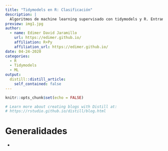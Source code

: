 ```yaml
---
title: "Tidymodels en R: Clasificación"
description: | 
  Algoritmos de machine learning supervisado con tidymodels y R. Entranamiento de modelos en problema de clasificación. Replicación de estudio publicado en Plos One.
preview: img1.jpg  
author:
  - name: Edimer David Jaramillo
    url: https://edimer.github.io/
    affiliation: R+Py
    affiliation_url: https://edimer.github.io/
date: 04-24-2020
categories:
  - R
  - Tidymodels
  - ML
output:
  distill::distill_article:
    self_contained: false
---
```


```r
knitr::opts_chunk$set(echo = FALSE)

# Learn more about creating blogs with Distill at:
# https://rstudio.github.io/distill/blog.html

```

# Generalidades

- 



